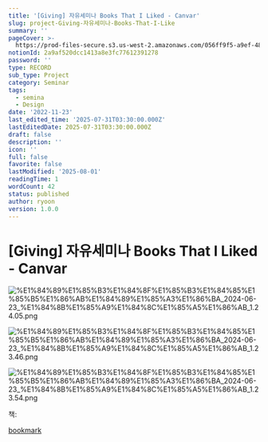 ```yaml
---
title: '[Giving] 자유세미나 Books That I Liked - Canvar'
slug: project-Giving-자유세미나-Books-That-I-Like
summary: ''
pageCover: >-
  https://prod-files-secure.s3.us-west-2.amazonaws.com/056ff9f5-a9ef-486f-8acb-9eef51d06a2d/b68d6922-2779-41a7-9aea-258337af3497/%E1%84%89%E1%85%B3%E1%84%8F%E1%85%B3%E1%84%85%E1%85%B5%E1%86%AB%E1%84%89%E1%85%A3%E1%86%BA_2024-06-23_%E1%84%8B%E1%85%A9%E1%84%8C%E1%85%A5%E1%86%AB_1.20.32.png?X-Amz-Algorithm=AWS4-HMAC-SHA256&X-Amz-Content-Sha256=UNSIGNED-PAYLOAD&X-Amz-Credential=ASIAZI2LB4666AURSNKZ%2F20250801%2Fus-west-2%2Fs3%2Faws4_request&X-Amz-Date=20250801T073147Z&X-Amz-Expires=3600&X-Amz-Security-Token=IQoJb3JpZ2luX2VjEL%2F%2F%2F%2F%2F%2F%2F%2F%2F%2F%2FwEaCXVzLXdlc3QtMiJHMEUCIDS3lMLgCRMfjgGtojH6dyVTXFEdnErxlTwW7FlSpkjnAiEAyOMaFzSdlovtsY4eoMi%2FzWyuK8x3Ujx8%2BDfOn5kA5eoqiAQI6P%2F%2F%2F%2F%2F%2F%2F%2F%2F%2FARAAGgw2Mzc0MjMxODM4MDUiDKcJSlTgbwPllxssmCrcA5ucreSIcgVyrR91muPdgFQpLexvr5rNqq8oLyIXgo%2BUIjIBti4IFPWzs%2BYAfVlT0Xrvnj7uzPrV03XVCFdAZxPF9xKEOF4Vvxzybp7676yZJvc4pC7asguGoRzk34vIxvyXlD6wcjhqn726HIoXsGOzS8i5I1HPI8Hv62MF739dqPHK0SxRt9O8VkgrPLGYAhNLEi7%2FHJEV6Ocfa3DYcwyBslZUKiXVwAWYNjL5%2BhQhtItoUoeW4NJP5d5gWpc03fEgUtJp7g7ItRGiKOmKsJ2PFOXNBtCjIGwCrItUTdulmQ%2FSgKo%2BtSe9vHgBd%2FcyykxoxTdZMydrI9b83U0MqBssrg0khnkyN0qGtC2RF7rN415HJQQCH%2BQQxzgglEIuuSF6dXRH0HW0TQ9Uzg1l6nZn6%2B45AkOPFTTaTgdZFfuj1427F8q0Opt%2BXyMrg5cEh0ZvqTmWhkL7l0n2ITbiH%2By5rI8D6BMxccoSGcCICiF574L5Nd5dNXRMuDlaTkWMli1iROvMlnBQ1Tw0ZhW35TJo0At1%2FGk22b4SLIOU%2BRe6IPcrozKINMojr%2FSMMk9RujTvrys2R3FI%2BIcat9VCmyiMbL4H5SgtMqYPyzLjzJvL7rVVWkZJ2%2FgvgsD6MOfQscQGOqUB8hRc%2FT7usJI%2FH5DethZHU8yYD7LESvKKKVwOmMS6967%2BpaskiW5pi38%2B44s8jOmJetMyhOuvZFLHtq%2FpxaBCEW9CJ6V1YX3p2O6q3gCQhTckOGCh72P2w8XfGpB1gwzDfVJ7VoKunNQeXfvblQfbG1wxA4U2jxajG8bX74PEShbrSrrvBBbsSJxCMqsTQpEFNIxdrlr9eNOG5P8bW61iVuK4bfvA&X-Amz-Signature=2e60ec339d1e0e2511fb6a4f5c4deaa74fba17351f6f08fa2c39077bbfcde77d&X-Amz-SignedHeaders=host&x-amz-checksum-mode=ENABLED&x-id=GetObject
notionId: 2a9af520dcc1413a8e3fc77612391278
password: ''
type: RECORD
sub_type: Project
category: Seminar
tags:
  - semina
  - Design
date: '2022-11-23'
last_edited_time: '2025-07-31T03:30:00.000Z'
lastEditedDate: 2025-07-31T03:30:00.000Z
draft: false
description: ''
icon: ''
full: false
favorite: false
lastModified: '2025-08-01'
readingTime: 1
wordCount: 42
status: published
author: ryoon
version: 1.0.0
---
```

# [Giving] 자유세미나 Books That I Liked - Canvar


![%E1%84%89%E1%85%B3%E1%84%8F%E1%85%B3%E1%84%85%E1%85%B5%E1%86%AB%E1%84%89%E1%85%A3%E1%86%BA_2024-06-23_%E1%84%8B%E1%85%A9%E1%84%8C%E1%85%A5%E1%86%AB_1.24.05.png](https://prod-files-secure.s3.us-west-2.amazonaws.com/056ff9f5-a9ef-486f-8acb-9eef51d06a2d/ce83ceb9-40a5-4af7-b5b0-69e60de9abc5/%E1%84%89%E1%85%B3%E1%84%8F%E1%85%B3%E1%84%85%E1%85%B5%E1%86%AB%E1%84%89%E1%85%A3%E1%86%BA_2024-06-23_%E1%84%8B%E1%85%A9%E1%84%8C%E1%85%A5%E1%86%AB_1.24.05.png?X-Amz-Algorithm=AWS4-HMAC-SHA256&X-Amz-Content-Sha256=UNSIGNED-PAYLOAD&X-Amz-Credential=ASIAZI2LB466Y6MT7EBU%2F20250801%2Fus-west-2%2Fs3%2Faws4_request&X-Amz-Date=20250801T073259Z&X-Amz-Expires=3600&X-Amz-Security-Token=IQoJb3JpZ2luX2VjEL%2F%2F%2F%2F%2F%2F%2F%2F%2F%2F%2FwEaCXVzLXdlc3QtMiJIMEYCIQCbjtm5%2FYZqvjetshvwahlFtAJKCqP%2BogcoDEHNdMDAqgIhANGsjc4Xz0eDLc97%2BKNsGuvZ2DAvXYTvcqbIIrs4XWCwKogECOj%2F%2F%2F%2F%2F%2F%2F%2F%2F%2FwEQABoMNjM3NDIzMTgzODA1Igz4t%2B%2BTFdXhcbIWElEq3AMVL8H1qUWZaC5XXOGb0%2FKbN2y6rQL%2F%2BdCuRwg5BFNUd3qhqmQwFNdulITcnpTHQwmuD%2FaiovRSVPda3DVobG4AIbWOfuxbrwgzPmF0fSAxzpYXr2GQZWIls011%2FYj5ILN779gxosK5IO%2FUHTjgsU3YyFuX2mc5%2BH4qz240JQlP%2Bzl5sBKGllhjpAgXW1h8fNjwXcVC6tYD1wS0ng2FJ9SyY5OYH4%2BgM6z7lxJq%2FSao3STExNGLUFpW7edfYoDfYJAzZFjQalOoDRhWFZefpz1trE9%2FbG69n7DGblCdeAsGnqVqcQLY00n9EPkSsMRZXx8mQwrt5Tn3u6csUUWMaa9Ga%2F7Dqq0fee7LsS9srkGkrg1gCn8aN1NdjuFkVHzzf0W285K6FX0FmM9Hlw5YldH%2FTidS4odXVHrhrvqvzhw4iujAzAsUSod3far8JrjlWdw4kJLY1%2BbGoLDuBwvZIO5%2BRdd1p5HamgmxAb6o7j6Ox6BO4BwlBH6TgLePOWDUe0gwjXiICR5B5f34XSwI809dZZeLRI3pmb9BU9iUZ6m5c%2BPXclUS6iZcQus28YvxBZ9eTYU4lSZ%2BYR%2FydSfkqsYXc4hwDYSkjFhNtO3Ga1N7%2FhC1%2BO2F6x2mFnG7FzDB0bHEBjqkAdb4PuacY8gxiPi8nQdmsX9U%2BYh0WQmYYjShNOZ8nTktm7H7I%2BpCbFnII5Zpyf51a4gevOJCFXsDro4YeOgzuEWHk32PBVdrSNvAGeFp193VyFLEZPTCRmTHRv8f7XjywMlt2FRvamrsPCX9rRkwBXpBEn%2BW0RXWj8NQjUQjB2NwHg1T5x1x%2F2RELOXmvGCOH4gYJR4txg%2FrpxUTf8ziAIhSSPTT&X-Amz-Signature=a30a4af15e18960655fc28f73e06245050017ff7871e56347a3ef1770c1c9d6a&X-Amz-SignedHeaders=host&x-amz-checksum-mode=ENABLED&x-id=GetObject)


![%E1%84%89%E1%85%B3%E1%84%8F%E1%85%B3%E1%84%85%E1%85%B5%E1%86%AB%E1%84%89%E1%85%A3%E1%86%BA_2024-06-23_%E1%84%8B%E1%85%A9%E1%84%8C%E1%85%A5%E1%86%AB_1.23.46.png](https://prod-files-secure.s3.us-west-2.amazonaws.com/056ff9f5-a9ef-486f-8acb-9eef51d06a2d/f1dd1829-0027-43a0-aaf8-158419cdf1e6/%E1%84%89%E1%85%B3%E1%84%8F%E1%85%B3%E1%84%85%E1%85%B5%E1%86%AB%E1%84%89%E1%85%A3%E1%86%BA_2024-06-23_%E1%84%8B%E1%85%A9%E1%84%8C%E1%85%A5%E1%86%AB_1.23.46.png?X-Amz-Algorithm=AWS4-HMAC-SHA256&X-Amz-Content-Sha256=UNSIGNED-PAYLOAD&X-Amz-Credential=ASIAZI2LB466Y6MT7EBU%2F20250801%2Fus-west-2%2Fs3%2Faws4_request&X-Amz-Date=20250801T073259Z&X-Amz-Expires=3600&X-Amz-Security-Token=IQoJb3JpZ2luX2VjEL%2F%2F%2F%2F%2F%2F%2F%2F%2F%2F%2FwEaCXVzLXdlc3QtMiJIMEYCIQCbjtm5%2FYZqvjetshvwahlFtAJKCqP%2BogcoDEHNdMDAqgIhANGsjc4Xz0eDLc97%2BKNsGuvZ2DAvXYTvcqbIIrs4XWCwKogECOj%2F%2F%2F%2F%2F%2F%2F%2F%2F%2FwEQABoMNjM3NDIzMTgzODA1Igz4t%2B%2BTFdXhcbIWElEq3AMVL8H1qUWZaC5XXOGb0%2FKbN2y6rQL%2F%2BdCuRwg5BFNUd3qhqmQwFNdulITcnpTHQwmuD%2FaiovRSVPda3DVobG4AIbWOfuxbrwgzPmF0fSAxzpYXr2GQZWIls011%2FYj5ILN779gxosK5IO%2FUHTjgsU3YyFuX2mc5%2BH4qz240JQlP%2Bzl5sBKGllhjpAgXW1h8fNjwXcVC6tYD1wS0ng2FJ9SyY5OYH4%2BgM6z7lxJq%2FSao3STExNGLUFpW7edfYoDfYJAzZFjQalOoDRhWFZefpz1trE9%2FbG69n7DGblCdeAsGnqVqcQLY00n9EPkSsMRZXx8mQwrt5Tn3u6csUUWMaa9Ga%2F7Dqq0fee7LsS9srkGkrg1gCn8aN1NdjuFkVHzzf0W285K6FX0FmM9Hlw5YldH%2FTidS4odXVHrhrvqvzhw4iujAzAsUSod3far8JrjlWdw4kJLY1%2BbGoLDuBwvZIO5%2BRdd1p5HamgmxAb6o7j6Ox6BO4BwlBH6TgLePOWDUe0gwjXiICR5B5f34XSwI809dZZeLRI3pmb9BU9iUZ6m5c%2BPXclUS6iZcQus28YvxBZ9eTYU4lSZ%2BYR%2FydSfkqsYXc4hwDYSkjFhNtO3Ga1N7%2FhC1%2BO2F6x2mFnG7FzDB0bHEBjqkAdb4PuacY8gxiPi8nQdmsX9U%2BYh0WQmYYjShNOZ8nTktm7H7I%2BpCbFnII5Zpyf51a4gevOJCFXsDro4YeOgzuEWHk32PBVdrSNvAGeFp193VyFLEZPTCRmTHRv8f7XjywMlt2FRvamrsPCX9rRkwBXpBEn%2BW0RXWj8NQjUQjB2NwHg1T5x1x%2F2RELOXmvGCOH4gYJR4txg%2FrpxUTf8ziAIhSSPTT&X-Amz-Signature=eba864016d8565edcd80892f52f7a7f1fcc76f694c754169353176caecec15bc&X-Amz-SignedHeaders=host&x-amz-checksum-mode=ENABLED&x-id=GetObject)


![%E1%84%89%E1%85%B3%E1%84%8F%E1%85%B3%E1%84%85%E1%85%B5%E1%86%AB%E1%84%89%E1%85%A3%E1%86%BA_2024-06-23_%E1%84%8B%E1%85%A9%E1%84%8C%E1%85%A5%E1%86%AB_1.23.54.png](https://prod-files-secure.s3.us-west-2.amazonaws.com/056ff9f5-a9ef-486f-8acb-9eef51d06a2d/0a8e9606-dc70-4ddc-8968-5fa991a67820/%E1%84%89%E1%85%B3%E1%84%8F%E1%85%B3%E1%84%85%E1%85%B5%E1%86%AB%E1%84%89%E1%85%A3%E1%86%BA_2024-06-23_%E1%84%8B%E1%85%A9%E1%84%8C%E1%85%A5%E1%86%AB_1.23.54.png?X-Amz-Algorithm=AWS4-HMAC-SHA256&X-Amz-Content-Sha256=UNSIGNED-PAYLOAD&X-Amz-Credential=ASIAZI2LB466Y6MT7EBU%2F20250801%2Fus-west-2%2Fs3%2Faws4_request&X-Amz-Date=20250801T073259Z&X-Amz-Expires=3600&X-Amz-Security-Token=IQoJb3JpZ2luX2VjEL%2F%2F%2F%2F%2F%2F%2F%2F%2F%2F%2FwEaCXVzLXdlc3QtMiJIMEYCIQCbjtm5%2FYZqvjetshvwahlFtAJKCqP%2BogcoDEHNdMDAqgIhANGsjc4Xz0eDLc97%2BKNsGuvZ2DAvXYTvcqbIIrs4XWCwKogECOj%2F%2F%2F%2F%2F%2F%2F%2F%2F%2FwEQABoMNjM3NDIzMTgzODA1Igz4t%2B%2BTFdXhcbIWElEq3AMVL8H1qUWZaC5XXOGb0%2FKbN2y6rQL%2F%2BdCuRwg5BFNUd3qhqmQwFNdulITcnpTHQwmuD%2FaiovRSVPda3DVobG4AIbWOfuxbrwgzPmF0fSAxzpYXr2GQZWIls011%2FYj5ILN779gxosK5IO%2FUHTjgsU3YyFuX2mc5%2BH4qz240JQlP%2Bzl5sBKGllhjpAgXW1h8fNjwXcVC6tYD1wS0ng2FJ9SyY5OYH4%2BgM6z7lxJq%2FSao3STExNGLUFpW7edfYoDfYJAzZFjQalOoDRhWFZefpz1trE9%2FbG69n7DGblCdeAsGnqVqcQLY00n9EPkSsMRZXx8mQwrt5Tn3u6csUUWMaa9Ga%2F7Dqq0fee7LsS9srkGkrg1gCn8aN1NdjuFkVHzzf0W285K6FX0FmM9Hlw5YldH%2FTidS4odXVHrhrvqvzhw4iujAzAsUSod3far8JrjlWdw4kJLY1%2BbGoLDuBwvZIO5%2BRdd1p5HamgmxAb6o7j6Ox6BO4BwlBH6TgLePOWDUe0gwjXiICR5B5f34XSwI809dZZeLRI3pmb9BU9iUZ6m5c%2BPXclUS6iZcQus28YvxBZ9eTYU4lSZ%2BYR%2FydSfkqsYXc4hwDYSkjFhNtO3Ga1N7%2FhC1%2BO2F6x2mFnG7FzDB0bHEBjqkAdb4PuacY8gxiPi8nQdmsX9U%2BYh0WQmYYjShNOZ8nTktm7H7I%2BpCbFnII5Zpyf51a4gevOJCFXsDro4YeOgzuEWHk32PBVdrSNvAGeFp193VyFLEZPTCRmTHRv8f7XjywMlt2FRvamrsPCX9rRkwBXpBEn%2BW0RXWj8NQjUQjB2NwHg1T5x1x%2F2RELOXmvGCOH4gYJR4txg%2FrpxUTf8ziAIhSSPTT&X-Amz-Signature=2c7a9bfd978b044c3c35d9de0f081f1ef7771d5a5dc4a939ecc2dfbd93d62cc1&X-Amz-SignedHeaders=host&x-amz-checksum-mode=ENABLED&x-id=GetObject)


책: 


[bookmark](https://product.kyobobook.co.kr/detail/S000000780676)

